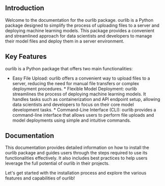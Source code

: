 ## Introduction
 
Welcome to the documentation for the ourlib package. ourlib is a Python package designed to simplify the process of uploading files to a server and deploying machine learning models. This package provides a convenient and streamlined approach for data scientists and developers to manage their model files and deploy them in a server environment.

## Key Features
ourlib is a Python package that offers two main functionalities:

   * Easy File Upload: ourlib offers a convenient way to upload files to a server, reducing the need for manual file transfers or complex deployment procedures.
    * Flexible Model Deployment: ourlib streamlines the process of deploying machine learning models. It handles tasks such as containerization and API endpoint setup, allowing data scientists and developers to focus on their core model development tasks.
    * Command-Line Interface (CLI): ourlib provides a command-line interface that allows users to perform file uploads and model deployments using simple and intuitive commands.

## Documentation
This documentation provides detailed information on how to install the ourlib package and guides users through the steps required to use its functionalities effectively. It also includes best practices to help users leverage the full potential of ourlib in their projects.

Let's get started with the installation process and explore the various features and capabilities of ourlib!
